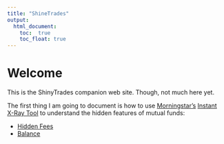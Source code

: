 ```yaml
---
title: "ShineTrades"
output:
  html_document:
    toc:  true
    toc_float: true
---
```


# Welcome

This is the ShinyTrades companion web site.  Though, not much here yet.

The first thing I am going to document is how to use [Morningstar's](www.morningstar.com) [Instant X-Ray Tool](http://portfolio.morningstar.com/RtPort/Free/InstantXRayDEntry.aspx) to understand the hidden features of mutual funds:

* [Hidden Fees](fees401K.html)
* [Balance](balance401K.html)
